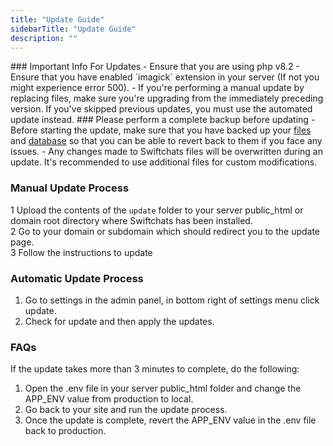 ```yaml
---
title: "Update Guide"
sidebarTitle: "Update Guide"
description: ""
---
```


<Warning>
    ### Important Info For Updates
    - Ensure that you are using php v8.2
    - Ensure that you have enabled `imagick` extension in your server (If not you might experience error 500). 
    - If you're performing a manual update by replacing files, make sure you're upgrading from the immediately preceding version. If you've skipped previous updates, you must use the automated update instead.
</Warning>

<Info>
    ### Please perform a complete backup before updating
    - Before starting the update, make sure that you have backed up your <u>files</u> and <u>database</u> so that you can be able to revert back to them if you face any issues.
    - Any changes made to Swiftchats files will be overwritten during an update. It's recommended to use additional files for custom modifications.
</Info>

### Manual Update Process
1 Upload the contents of the `update` folder to your server public_html or domain root directory where Swiftchats has been installed. <br/>
2 Go to your domain or subdomain which should redirect you to the update page. <br/>
3 Follow the instructions to update

### Automatic Update Process
1. Go to settings in the admin panel, in bottom right of settings menu click update. 
2. Check for update and then apply the updates.

### FAQs
If the update takes more than 3 minutes to complete, do the following:

1. Open the .env file in your server public_html folder and change the APP_ENV value from production to local.
2. Go back to your site and run the update process.
3. Once the update is complete, revert the APP_ENV value in the .env file back to production.
